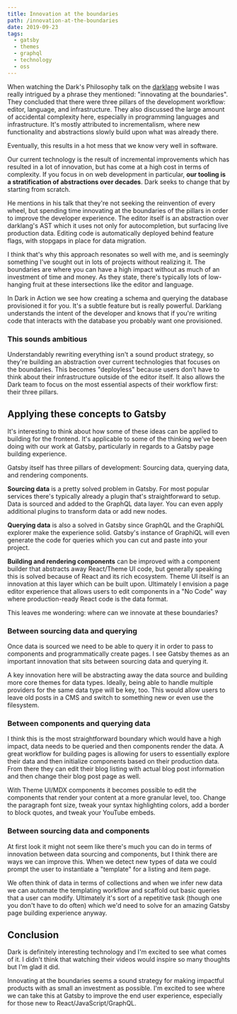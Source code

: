 ```yaml
---
title: Innovation at the boundaries
path: /innovation-at-the-boundaries
date: 2019-09-23
tags:
  - gatsby
  - themes
  - graphql
  - technology
  - oss
---
```


When watching the Dark's Philosophy talk on the [darklang](https://darklang.com/) website I was really intrigued by a phrase they mentioned: "innovating at the boundaries". They concluded that there were three pillars of the development workflow: editor, language, and infrastructure. They also discussed the large amount of accidental complexity here, especially in programming languages and infrastructure. It's mostly attributed to incrementalism, where new functionality and abstractions slowly build upon what was already there.

Eventually, this results in a hot mess that we know very well in software.

Our current technology is the result of incremental improvements which has resulted in a lot of innovation, but has come at a high cost in terms of complexity. If you focus in on web development in particular, **our tooling is a stratification of abstractions over decades**. Dark seeks to change that by starting from scratch.

He mentions in his talk that they're not seeking the reinvention of every wheel, but spending time innovating at the boundaries of the pillars in order to improve the developer experience. The editor itself is an abstraction over darklang's AST which it uses not only for autocompletion, but surfacing live production data. Editing code is automatically deployed behind feature flags, with stopgaps in place for data migration.

I think that's why this approach resonates so well with me, and is seemingly something I've sought out in lots of projects without realizing it. The boundaries are where you can have a high impact without as much of an investment of time and money. As they state, there's typically lots of low-hanging fruit at these intersections like the editor and language.

In Dark in Action we see how creating a schema and querying the database provisioned it for you. It's a subtle feature but is really powerful. Darklang understands the intent of the developer and knows that if you're writing code that interacts with the database you probably want one provisioned.

### This sounds ambitious

Understandably rewriting everything isn't a sound product strategy, so they're building an abstraction over current technologies that focuses on the boundaries. This becomes "deployless" because users don't have to think about their infrastructure outside of the editor itself. It also allows the Dark team to focus on the most essential aspects of their workflow first: their three pillars.

## Applying these concepts to Gatsby

It's interesting to think about how some of these ideas can be applied to building for the frontend. It's applicable to some of the thinking we've been doing with our work at Gatsby, particularly in regards to a Gatsby page building experience.

Gatsby itself has three pillars of development: Sourcing data, querying data, and rendering components.

**Sourcing data** is a pretty solved problem in Gatsby. For most popular services there's typically already a plugin that's straightforward to setup. Data is sourced and added to the GraphQL data layer. You can even apply additional plugins to transform data or add new nodes.

**Querying data** is also a solved in Gatsby since GraphQL and the GraphiQL explorer make the experience solid. Gatsby's instance of GraphiQL will even generate the code for queries which you can cut and paste into your project.

**Building and rendering components** can be improved with a component builder that abstracts away React/Theme UI code, but generally speaking this is solved because of React and its rich ecosystem. Theme UI itself is an innovation at this layer which can be built upon. Ultimately I envision a page editor experience that allows users to edit components in a "No Code" way where production-ready React code is the data format.

This leaves me wondering: where can we innovate at these boundaries?

### Between sourcing data and querying

Once data is sourced we need to be able to query it in order to pass to components and programmatically create pages. I see Gatsby themes as an important innovation that sits between sourcing data and querying it.

A key innovation here will be abstracting away the data source and building more core themes for data types. Ideally, being able to handle multiple providers for the same data type will be key, too. This would allow users to leave old posts in a CMS and switch to something new or even use the filesystem.

### Between components and querying data

I think this is the most straightforward boundary which would have a high impact, data needs to be queried and then components render the data. A great workflow for building pages is allowing for users to essentially explore their data and then initialize components based on their production data. From there they can edit their blog listing with actual blog post information and then change their blog post page as well.

With Theme UI/MDX components it becomes possible to edit the components that render your content at a more granular level, too. Change the paragraph font size, tweak your syntax highlighting colors, add a border to block quotes, and tweak your YouTube embeds.

### Between sourcing data and components

At first look it might not seem like there's much you can do in terms of innovation between data sourcing and components, but I think there are ways we can improve this. When we detect new types of data we could prompt the user to instantiate a "template" for a listing and item page.

We often think of data in terms of collections and when we infer new data we can automate the templating workflow and scaffold out basic queries that a user can modify. Ultimately it's sort of a repetitive task (though one you don't have to do often) which we'd need to solve for an amazing Gatsby page building experience anyway.

## Conclusion

Dark is definitely interesting technology and I'm excited to see what comes of it. I didn't think that watching their videos would inspire so many thoughts but I'm glad it did.

Innovating at the boundaries seems a sound strategy for making impactful products with as small an investment as possible. I'm excited to see where we can take this at Gatsby to improve the end user experience, especially for those new to React/JavaScript/GraphQL.
